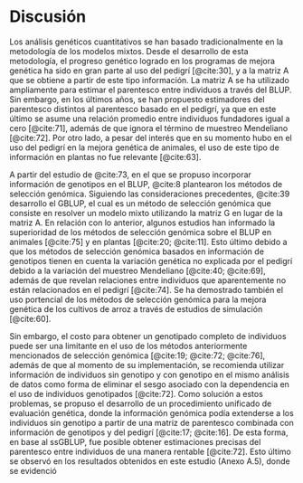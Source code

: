 
<!-- Para renderizar: bookdown::render_book("index.Rmd", "bookdown::pdf_book") -->

# Discusión

Los análisis genéticos cuantitativos se han basado tradicionalmente en la metodología de los modelos mixtos. Desde el desarrollo de esta metodología, el progreso genético logrado en los programas de mejora genética ha sido en gran parte al uso del pedigrí [@cite:30], y a la matriz A que se obtiene a partir de este tipo información. La matriz A se ha utilizado ampliamente para estimar el parentesco <!--(o covarianza genética)--> entre individuos a través del BLUP. Sin embargo, en los últimos años, se han propuesto estimadores del parentesco distintos al parentesco basado en el pedigrí, ya que en este último se asume una relación promedio entre individuos fundadores igual a cero [@cite:71], además de que ignora el término de muestreo Mendeliano [@cite:72]. Por otro lado, a pesar del interés que en su momento hubo en el uso del pedigrí en la mejora genética de animales, el uso de este tipo de información en plantas no fue relevante [@cite:63].

A partir del estudio de @cite:73, en el que se propuso incorporar información de genotipos en el BLUP, @cite:8 plantearon los métodos de selección genómica. Siguiendo las consideraciones precedentes, @cite:39 desarrollo el GBLUP, el cual es un método de selección genómica que consiste en resolver un modelo mixto utilizando la matriz G en lugar de la matriz A. En relación con lo anterior, algunos estudios han informado la superioridad de los métodos de selección genómica sobre el BLUP en animales [@cite:75] y en plantas [@cite:20; @cite:11]. Esto último debido a que los métodos de selección genómica basados en información de genotipos tienen en cuenta la variación genética no explicada por el pedigrí debido a la variación del muestreo Mendeliano [@cite:40; @cite:69], además de que revelan relaciones entre individuos que aparentemente no están relacionados en el pedigrí [@cite:74]. Se ha demostrado también el uso portencial de los métodos de selección genómica para la mejora genética de los cultivos de arroz a través de estudios de simulación [@cite:60].

Sin embargo, el costo para obtener un genotipado completo de individuos puede ser una limitante en el uso de los métodos anteriormente mencionados de selección genómica [@cite:19; @cite:72; @cite:76], además de que al momento de su implementación, se recomienda utilizar información de individuos sin genotipo y con genotipo en el mismo análisis de datos como forma de eliminar el sesgo asociado con la dependencia en el uso de individuos genotipados [@cite:72]. Como solución a estos problemas, se propuso el desarrollo de un procedimiento unificado de evaluación genética, donde la información genómica podía extenderse a los individuos sin genotipo a partir de una matriz de parentesco combinada con información de genotipos y del pedigrí [@cite:17; @cite:16]. De esta forma, en base al ssGBLUP, fue posible obtener estimaciones precisas del parentesco entre individuos de una manera rentable [@cite:72]. Esto último se observó en los resultados obtenidos en este estudio (Anexo A.5), donde se evidenció <!--En plantas, en base al uso de la información del pedigrí en el ssGBLUP, fue posible realizar predicciones sobre individuos no genotipados con un pedigrí conocido [@cite:63], hecho que evidencia lo importante que es contar con este tipo de información la cual anteriormente era ignorada.-->



